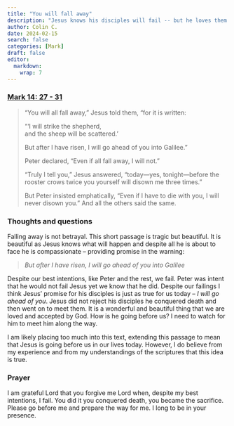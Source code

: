 ```yaml
---
title: "You will fall away"
description: "Jesus knows his disciples will fail -- but he loves them and plans to go ahead of them."
author: Colin C.
date: 2024-02-15
search: false
categories: [Mark]
draft: false
editor: 
  markdown: 
    wrap: 7
---
```


### [Mark 14: 27 - 31](https://www.bible.com/bible/111/MRK.14.NIV)

> “You will all fall away,” Jesus told them, “for it is written:
>
> “‘I will strike the shepherd,\
> and the sheep will be scattered.’
>
> But after I have risen, I will go ahead of you into Galilee.”
>
> Peter declared, “Even if all fall away, I will not.”
>
> “Truly I tell you,” Jesus answered, “today—yes, tonight—before the rooster crows twice you yourself will disown me three times.”
>
> But Peter insisted emphatically, “Even if I have to die with you, I will never disown you.” And all the others said the same.

### Thoughts and questions 

Falling away is not betrayal.  This short passage is tragic but beautiful.  It is beautiful as Jesus knows what will happen and despite all he is about to face he is compassionate -- providing promise in the warning:

> _But after I have risen, I will go ahead of you into Galilee_ 

Despite our best intentions, like Peter and the rest, we fail.  Peter was intent that he would not fail Jesus yet we know that he did.  Despite our failings I think Jesus' promise for his disciples is just as true for us today -- _I will go ahead of you_.  Jesus did not reject his disciples he conquered death and then went on to meet them.  It is a wonderful and beautiful thing that we are loved and accepted by God.  How is he going before us?  I need to watch for him to meet him along the way.


:::::: {.callout-note}
I am likely placing too much into this text, extending this passage to mean that Jesus is going before us in our lives today.  However, I do believe from my experience and from my understandings of the scriptures that this idea is true.
:::



### Prayer

I am grateful Lord that you forgive me Lord when, despite my best intentions, I fail. 
You did it you conquered death, you became the sacrifice.  Please go before me and prepare the way for me.  I long to be in your presence.  